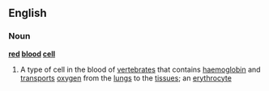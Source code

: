 ==English==
===Noun===
'''[[red]] [[blood]] [[cell]]'''
#A type of cell in the blood of [[vertebrate]]s that contains [[haemoglobin]] and [[transport]]s [[oxygen]] from the [[lung]]s to the [[tissue]]s; an [[erythrocyte]]